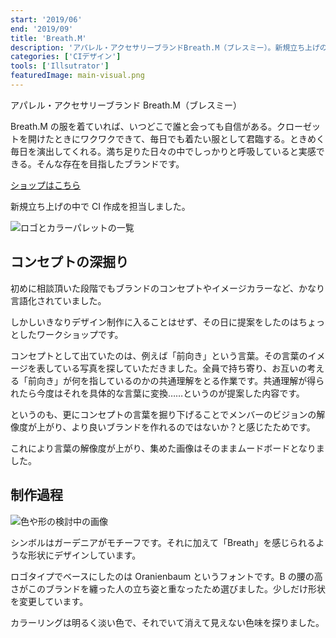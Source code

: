 ```yaml
---
start: '2019/06'
end: '2019/09'
title: 'Breath.M'
description: 'アパレル・アクセサリーブランドBreath.M（ブレスミー）。新規立ち上げの中でCI作成を担当しました。ビジュアル制作だけでなく、コンセプトメイキングから携わっています。'
categories: ['CIデザイン']
tools: ['Illsutrator']
featuredImage: main-visual.png
---
```


アパレル・アクセサリーブランド Breath.M（ブレスミー）

Breath.M の服を着ていれば、いつどこで誰と会っても自信がある。クローゼットを開けたときにワクワクできて、毎日でも着たい服として君臨する。ときめく毎日を演出してくれる。満ち足りた日々の中でしっかりと呼吸していると実感できる。そんな存在を目指したブランドです。

[ショップはこちら](https://breathm.thebase.in/)

新規立ち上げの中で CI 作成を担当しました。

![ロゴとカラーパレットの一覧](./overview.png)

## コンセプトの深掘り

初めに相談頂いた段階でもブランドのコンセプトやイメージカラーなど、かなり言語化されていました。

しかしいきなりデザイン制作に入ることはせず、その日に提案をしたのはちょっとしたワークショップです。

コンセプトとして出ていたのは、例えば「前向き」という言葉。その言葉のイメージを表している写真を探していただきました。全員で持ち寄り、お互いの考える「前向き」が何を指しているのかの共通理解をとる作業です。共通理解が得られたら今度はそれを具体的な言葉に変換……というのが提案した内容です。

というのも、更にコンセプトの言葉を掘り下げることでメンバーのビジョンの解像度が上がり、より良いブランドを作れるのではないか？と感じたためです。

これにより言葉の解像度が上がり、集めた画像はそのままムードボードとなりました。

## 制作過程

![色や形の検討中の画像](./process.png)

シンボルはガーデニアがモチーフです。それに加えて「Breath」を感じられるような形状にデザインしています。

ロゴタイプでベースにしたのは Oranienbaum というフォントです。B の腰の高さがこのブランドを纏った人の立ち姿と重なったため選びました。少しだけ形状を変更しています。

カラーリングは明るく淡い色で、それでいて消えて見えない色味を探りました。

